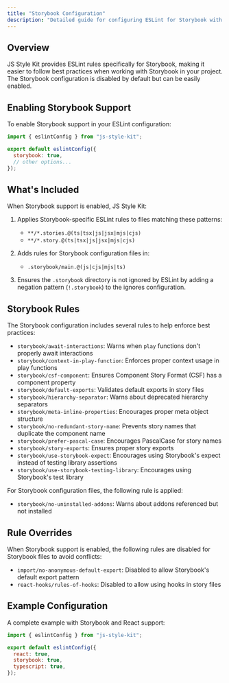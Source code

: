 ```yaml
---
title: "Storybook Configuration"
description: "Detailed guide for configuring ESLint for Storybook with JS Style Kit"
---
```


## Overview

JS Style Kit provides ESLint rules specifically for Storybook, making it easier to follow best practices when working with Storybook in your project. The Storybook configuration is disabled by default but can be easily enabled.

## Enabling Storybook Support

To enable Storybook support in your ESLint configuration:

```js
import { eslintConfig } from "js-style-kit";

export default eslintConfig({
  storybook: true,
  // other options...
});
```

## What's Included

When Storybook support is enabled, JS Style Kit:

1. Applies Storybook-specific ESLint rules to files matching these patterns:
   - `**/*.stories.@(ts|tsx|js|jsx|mjs|cjs)`
   - `**/*.story.@(ts|tsx|js|jsx|mjs|cjs)`

2. Adds rules for Storybook configuration files in:
   - `.storybook/main.@(js|cjs|mjs|ts)`

3. Ensures the `.storybook` directory is not ignored by ESLint by adding a negation pattern (`!.storybook`) to the ignores configuration.

## Storybook Rules

The Storybook configuration includes several rules to help enforce best practices:

- `storybook/await-interactions`: Warns when `play` functions don't properly await interactions
- `storybook/context-in-play-function`: Enforces proper context usage in play functions
- `storybook/csf-component`: Ensures Component Story Format (CSF) has a component property
- `storybook/default-exports`: Validates default exports in story files
- `storybook/hierarchy-separator`: Warns about deprecated hierarchy separators
- `storybook/meta-inline-properties`: Encourages proper meta object structure
- `storybook/no-redundant-story-name`: Prevents story names that duplicate the component name
- `storybook/prefer-pascal-case`: Encourages PascalCase for story names
- `storybook/story-exports`: Ensures proper story exports
- `storybook/use-storybook-expect`: Encourages using Storybook's expect instead of testing library assertions
- `storybook/use-storybook-testing-library`: Encourages using Storybook's test library

For Storybook configuration files, the following rule is applied:

- `storybook/no-uninstalled-addons`: Warns about addons referenced but not installed

## Rule Overrides

When Storybook support is enabled, the following rules are disabled for Storybook files to avoid conflicts:

- `import/no-anonymous-default-export`: Disabled to allow Storybook's default export pattern
- `react-hooks/rules-of-hooks`: Disabled to allow using hooks in story files

## Example Configuration

A complete example with Storybook and React support:

```js
import { eslintConfig } from "js-style-kit";

export default eslintConfig({
  react: true,
  storybook: true,
  typescript: true,
});
```
